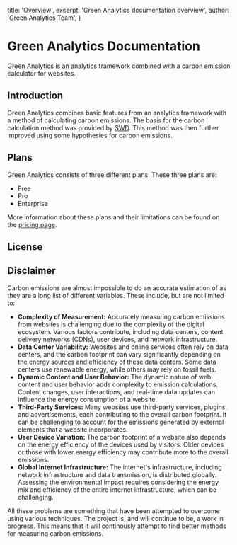   title: 'Overview',
  excerpt: 'Green Analytics documentation overview',
  author: 'Green Analytics Team',
}

# Green Analytics Documentation

Green Analytics is an analytics framework combined with a carbon emission calculator for websites.

## Introduction

Green Analytics combines basic features from an analytics framework with a method of calculating carbon emissions. The basis for the carbon calculation method was provided by [SWD](https://sustainablewebdesign.org/). This method was then further improved using some hypothesies for carbon emissions.

## Plans

Green Analytics consists of three different plans. These three plans are:

- Free
- Pro
- Enterprise

More information about these plans and their limitations can be found on the [pricing page](/pricing#compare).

## License



## Disclaimer

Carbon emissions are almost impossible to do an accurate estimation of as they are a long list of different variables. These include, but are not limited to:

- **Complexity of Measurement:**
  Accurately measuring carbon emissions from websites is challenging due to the complexity of the digital ecosystem. Various factors contribute, including data centers, content delivery networks (CDNs), user devices, and network infrastructure.
- **Data Center Variability:**
  Websites and online services often rely on data centers, and the carbon footprint can vary significantly depending on the energy sources and efficiency of these data centers. Some data centers use renewable energy, while others may rely on fossil fuels.
- **Dynamic Content and User Behavior:**
  The dynamic nature of web content and user behavior adds complexity to emission calculations. Content changes, user interactions, and real-time data updates can influence the energy consumption of a website.
- **Third-Party Services:**
  Many websites use third-party services, plugins, and advertisements, each contributing to the overall carbon footprint. It can be challenging to account for the emissions generated by external elements that a website incorporates.
- **User Device Variation:**
  The carbon footprint of a website also depends on the energy efficiency of the devices used by visitors. Older devices or those with lower energy efficiency may contribute more to the overall emissions.
- **Global Internet Infrastructure:**
  The internet's infrastructure, including network infrastructure and data transmission, is distributed globally. Assessing the environmental impact requires considering the energy mix and efficiency of the entire internet infrastructure, which can be challenging.

All these problems are something that have been attempted to overcome using various techniques. The project is, and will continue to be, a work in progress. This means that it will continously attempt to find better methods for measuring carbon emissions.